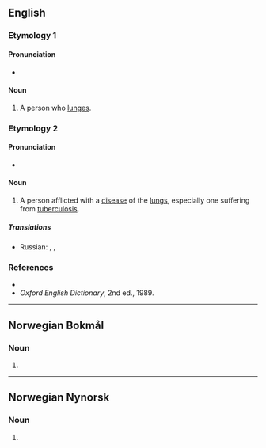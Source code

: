 {{also|Lunger}}
==English==

===Etymology 1===
{{suffix|en|lunge|er}}

====Pronunciation====
* {{IPA|/lʌndʒə/|lang=en}}

====Noun====
{{en-noun}}

# A person who [[lunge]]s.

===Etymology 2===
{{suffix|en|lung|er}}

====Pronunciation====
* {{IPA|/lʌŋə/|lang=en}}

====Noun====
{{en-noun}}

# {{lb|en|slang}} A person afflicted with a [[disease]] of the [[lung]]s, especially one suffering from [[tuberculosis]].

=====Translations=====
{{trans-top|lung disease- or TB-sufferer}}
* Russian: {{t|ru|[[лёгочный]] [[больно́й]]|m}}, {{t+|ru|туберкулёзник|m}}, {{t+|ru|чахо́точный|m}}
{{trans-mid}}
{{trans-bottom}}

===References===
* {{R:Dictionary.com}}
* ''Oxford English Dictionary'', 2nd ed., 1989.

----

==Norwegian Bokmål==

===Noun===
{{head|nb|noun form|g=m|g2=f}}

# {{inflection of|lunge||indefinite|p|lang=nb}}

----

==Norwegian Nynorsk==

===Noun===
{{head|nn|noun form|g=f}}

# {{inflection of|lunge||indefinite|p|lang=nn}}